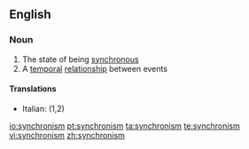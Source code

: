 ==English==

===Noun===
{{wikipedia}}
{{en-noun|-}}

# The state of being [[synchronous]]
# A [[temporal]] [[relationship]] between events

====Translations====
{{top}}
*Italian: {{t+|it|sincronismo|m}} (1,2)
{{mid}}

{{bottom}}

[[io:synchronism]]
[[pt:synchronism]]
[[ta:synchronism]]
[[te:synchronism]]
[[vi:synchronism]]
[[zh:synchronism]]
